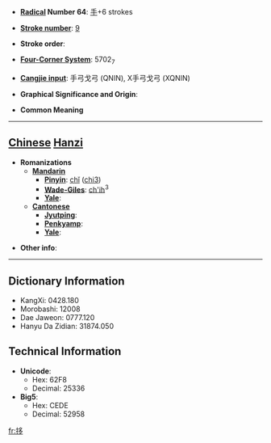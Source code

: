 * '''[[Wiktionary:Chinese radical index| Radical]] Number 64''': [[Wiktionary:Chinese radical index 手|手]]+6 strokes

* '''[[Wiktionary:Chinese total strokes index|Stroke number]]''': [[Wiktionary:Chinese total strokes index 9|9]]

* '''Stroke order''': 

* '''[[Wiktionary:Chinese four corner index|Four-Corner System]]''': 5702<sub>7</sub>

* '''[[Wiktionary:Chinese Cangjie index|Cangjie input]]''': 手弓戈弓 (QNIN), X手弓戈弓 (XQNIN)

* '''Graphical Significance and Origin''': 

* '''Common Meaning'''

----

== [[Chinese]] [[Hanzi]] ==

* '''Romanizations'''
** '''[[Mandarin]]'''
*** '''[[Pinyin]]''': [[chǐ]] ([[chi3]])
*** '''[[Wade-Giles]]''': [[ch'ih]]<sup>3</sup>
*** '''[[Yale]]''': 
** '''[[Cantonese]]'''
*** '''[[Jyutping]]''':
*** '''[[Penkyamp]]''': 
*** '''[[Yale]]''': 

* '''Other info''': 

----

== Dictionary Information ==

* KangXi: 0428.180
* Morobashi: 12008
* Dae Jaweon: 0777.120
* Hanyu Da Zidian: 31874.050

== Technical Information ==

* '''Unicode''':
** Hex: 62F8
** Decimal: 25336
* '''Big5''':
** Hex: CEDE
** Decimal: 52958

[[fr:拸]]